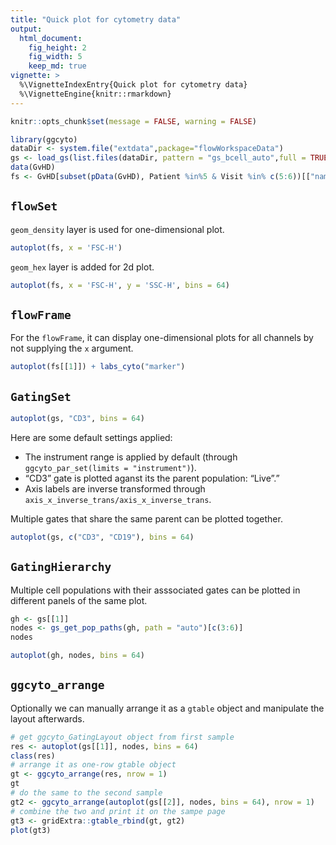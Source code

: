 ```yaml
---
title: "Quick plot for cytometry data"
output:
  html_document:
    fig_height: 2
    fig_width: 5
    keep_md: true
vignette: >    
  %\VignetteIndexEntry{Quick plot for cytometry data}    
  %\VignetteEngine{knitr::rmarkdown}
---
```


```r
knitr::opts_chunk$set(message = FALSE, warning = FALSE)
```

```r
library(ggcyto)
dataDir <- system.file("extdata",package="flowWorkspaceData")
gs <- load_gs(list.files(dataDir, pattern = "gs_bcell_auto",full = TRUE))
data(GvHD)
fs <- GvHD[subset(pData(GvHD), Patient %in%5 & Visit %in% c(5:6))[["name"]]]
```

## `flowSet`
`geom_density` layer is used for one-dimensional plot.
```r
autoplot(fs, x = 'FSC-H')
```

`geom_hex` layer is added for 2d plot.
```r
autoplot(fs, x = 'FSC-H', y = 'SSC-H', bins = 64)
```
## `flowFrame`
For the `flowFrame`, it can display one-dimensional plots for all channels by not supplying the `x` argument.
```r
autoplot(fs[[1]]) + labs_cyto("marker")
```

## `GatingSet` 
```r
autoplot(gs, "CD3", bins = 64)
```

Here are some default settings applied:

* The instrument range is applied by default (through `ggcyto_par_set(limits = "instrument")`).
* "CD3" gate is plotted aganst its the parent population: "Live"."
* Axis labels are inverse transformed through `axis_x_inverse_trans/axis_x_inverse_trans`.


Multiple gates that share the same parent can be plotted together.
```r
autoplot(gs, c("CD3", "CD19"), bins = 64)
```

## `GatingHierarchy`
Multiple cell populations with their asssociated gates can be plotted in different panels of the same plot.
```r
gh <- gs[[1]]
nodes <- gs_get_pop_paths(gh, path = "auto")[c(3:6)]
nodes

autoplot(gh, nodes, bins = 64)
```

## `ggcyto_arrange`
Optionally we can manually arrange it as a `gtable` object and manipulate the layout afterwards.
```r
# get ggcyto_GatingLayout object from first sample
res <- autoplot(gs[[1]], nodes, bins = 64)
class(res)
# arrange it as one-row gtable object 
gt <- ggcyto_arrange(res, nrow = 1)
gt
# do the same to the second sample
gt2 <- ggcyto_arrange(autoplot(gs[[2]], nodes, bins = 64), nrow = 1)
# combine the two and print it on the sampe page
gt3 <- gridExtra::gtable_rbind(gt, gt2)
plot(gt3)
```



